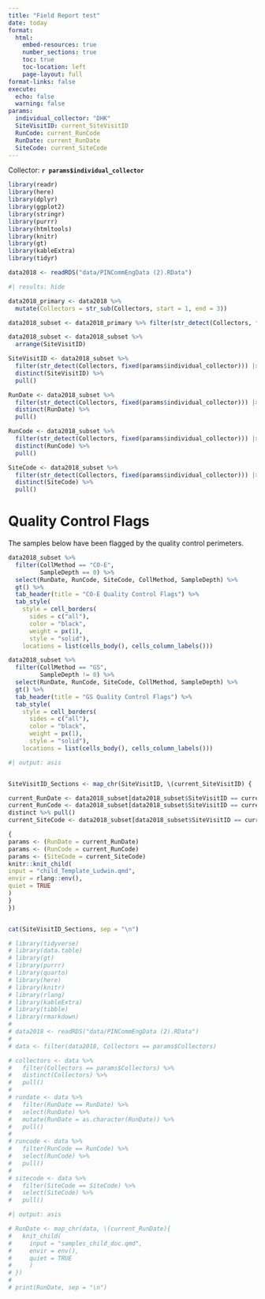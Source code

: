 ```yaml
---
title: "Field Report test"
date: today
format:
  html:
    embed-resources: true
    number_sections: true
    toc: true 
    toc-location: left 
    page-layout: full
format-links: false
execute:
  echo: false
  warning: false
params:
  individual_collector: "DHK"
  SiteVisitID: current_SiteVisitID
  RunCode: current_RunCode
  RunDate: current_RunDate
  SiteCode: current_SiteCode
---
```


Collector: **`r params$individual_collector`**

```r
library(readr)
library(here)
library(dplyr)
library(ggplot2)
library(stringr)
library(purrr)
library(htmltools)
library(knitr)
library(gt)
library(kableExtra)
library(tidyr)

data2018 <- readRDS("data/PINCommEngData (2).RData")

```

```r
#| results: hide

data2018_primary <- data2018 %>%
  mutate(Collectors = str_sub(Collectors, start = 1, end = 3))

data2018_subset <- data2018_primary %>% filter(str_detect(Collectors, fixed(params$individual_collector)))

data2018_subset <- data2018_subset %>%
  arrange(SiteVisitID)

SiteVisitID <- data2018_subset %>% 
  filter(str_detect(Collectors, fixed(params$individual_collector))) |> 
  distinct(SiteVisitID) %>% 
  pull()

RunDate <- data2018_subset %>% 
  filter(str_detect(Collectors, fixed(params$individual_collector))) |> 
  distinct(RunDate) %>% 
  pull()

RunCode <- data2018_subset %>%
  filter(str_detect(Collectors, fixed(params$individual_collector))) |> 
  distinct(RunCode) %>% 
  pull()

SiteCode <- data2018_subset %>%
  filter(str_detect(Collectors, fixed(params$individual_collector))) |> 
  distinct(SiteCode) %>% 
  pull()

```

# Quality Control Flags

The samples below have been flagged by the quality control perimeters.

```r
data2018_subset %>% 
  filter(CollMethod == "CO-E",
         SampleDepth == 0) %>% 
  select(RunDate, RunCode, SiteCode, CollMethod, SampleDepth) %>% 
  gt() %>% 
  tab_header(title = "CO-E Quality Control Flags") %>% 
  tab_style(
    style = cell_borders(
      sides = c("all"),
      color = "black",
      weight = px(1),
      style = "solid"),
    locations = list(cells_body(), cells_column_labels()))
```

```r
data2018_subset %>% 
  filter(CollMethod == "GS", 
         SampleDepth != 0) %>% 
  select(RunDate, RunCode, SiteCode, CollMethod, SampleDepth) %>% 
  gt() %>% 
  tab_header(title = "GS Quality Control Flags") %>% 
  tab_style(
    style = cell_borders(
      sides = c("all"),
      color = "black",
      weight = px(1),
      style = "solid"),
    locations = list(cells_body(), cells_column_labels()))
```

```r
#| output: asis


SiteVisitID_Sections <- map_chr(SiteVisitID, \(current_SiteVisitID) {

current_RunDate <- data2018_subset[data2018_subset$SiteVisitID == current_SiteVisitID, "RunDate"] %>% distinct() %>% pull()
current_RunCode <- data2018_subset[data2018_subset$SiteVisitID == current_SiteVisitID, "RunCode"] %>%
distinct %>% pull()
current_SiteCode <- data2018_subset[data2018_subset$SiteVisitID == current_SiteVisitID, "SiteCode"] %>% distinct %>% pull()

{
params <- (RunDate = current_RunDate)
params <- (RunCode = current_RunCode)
params <- (SiteCode = current_SiteCode)
knitr::knit_child(
input = "child_Template_Ludwin.qmd",
envir = rlang::env(),
quiet = TRUE
)
}
})


cat(SiteVisitID_Sections, sep = "\n")

```

```r
# library(tidyverse)
# library(data.table)
# library(gt)
# library(purrr)
# library(quarto)
# library(here)
# library(knitr)
# library(rlang)
# library(kableExtra)
# library(tibble)
# library(rmarkdown)
# 
# data2018 <- readRDS("data/PINCommEngData (2).RData")
# 
# data <- filter(data2018, Collectors == params$Collectors)
```

```r
# collectors <- data %>%
#   filter(Collectors == params$Collectors) %>%
#   distinct(Collectors) %>%
#   pull()
# 
# rundate <- data %>%
#   filter(RunDate == RunDate) %>%
#   select(RunDate) %>%
#   mutate(RunDate = as.character(RunDate)) %>%
#   pull()
# 
# runcode <- data %>%
#   filter(RunCode == RunCode) %>%
#   select(RunCode) %>%
#   pull()
# 
# sitecode <- data %>%
#   filter(SiteCode == SiteCode) %>%
#   select(SiteCode) %>%
#   pull()
```

```r
#| output: asis

# RunDate <- map_chr(data, \(current_RunDate){
#   knit_child(
#     input = "samples_child_doc.qmd",
#     envir = env(),
#     quiet = TRUE
#     )
# })
# 
# print(RunDate, sep = "\n")
```
